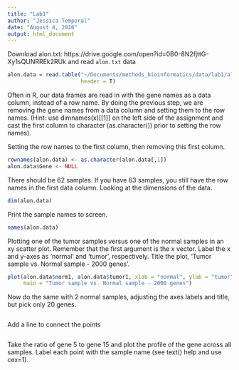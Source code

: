 ```yaml
---
title: "Lab1"
author: "Jessica Temporal"
date: "August 4, 2016"
output: html_document
---
```


Download alon.txt:
https://drive.google.com/open?id=0B0-8N2fjttG-Xy1sQUNRREk2RUk
and read `alon.txt` data
```r
alon.data = read.table("~/Documents/methods_bioinformatics/data/lab1/alon.txt",
                       header = T)
```

Often in R, our data frames are read in with the gene names as a data column,
instead of a row name.  By doing the previous step, we are removing the gene
names from a data column and setting them to the row names. (Hint: use
dimnames(x)[[1]] on the left side of the assignment and cast the first column to
character (as.character()) prior to setting the row names).

Setting the row names to the first column, then removing this first column.
```r
rownames(alon.data) <- as.character(alon.data[,1])
alon.data$Gene <- NULL
```

There should be 62 samples. If you have 63 samples, you still have the row names
in the first data column. Looking at the dimensions of the data.
```r
dim(alon.data)
```

Print the sample names to screen.
```r
names(alon.data)
```

Plotting one of the tumor samples versus one of the normal samples in an xy
scatter plot.
Remember that the first argument is the x vector.
Label the x and y-axes as 'normal' and 'tumor', respectively.
Title the plot, 'Tumor sample vs. Normal sample - 2000 genes'.
```r
plot(alon.data$norm1, alon.data$tumor1, xlab = "normal", ylab = "tumor",
     main = "Tumor sample vs. Normal sample - 2000 genes")
```

Now do the same with 2 normal samples, adjusting the axes labels and title, but
pick only 20 genes.
```r

```

Add a line to connect the points
```r

```

Take the ratio of gene 5 to gene 15 and plot the profile of the gene across all
samples. Label each point with the sample name (see text() help and use cex=1).
```r

```
